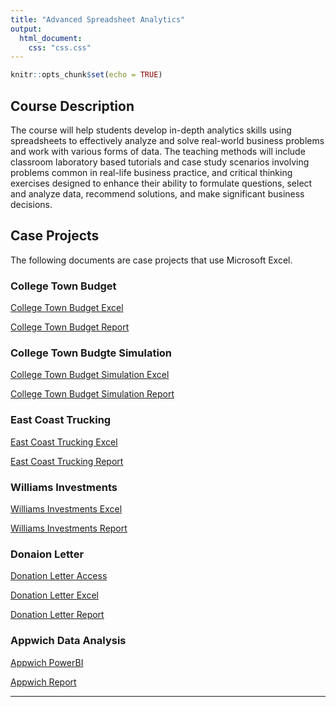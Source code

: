 ```yaml
---
title: "Advanced Spreadsheet Analytics"
output:
  html_document:
    css: "css.css"
---
```


```r
knitr::opts_chunk$set(echo = TRUE)
```

## Course Description

The course will help students develop in-depth analytics skills using spreadsheets to effectively analyze and solve real-world business problems and work with various forms of data. The teaching methods will include classroom laboratory based tutorials and case study scenarios involving problems common in real-life business practice, and critical thinking exercises designed to enhance their ability to formulate questions, select and analyze data, recommend solutions, and make significant business decisions.

## Case Projects

The following documents are case projects that use Microsoft Excel.

### College Town Budget

[College Town Budget Excel](Spreadsheet_Analytics/Budget/CollegeTownBudgetSolution_Pettis_Alex.xlsx)

[College Town Budget Report](Spreadsheet_Analytics/Budget/CollegeTownBudgetReport_Pettis_Alex.pdf)

### College Town Budgte Simulation

[College Town Budget Simulation Excel](Spreadsheet_Analytics/Simulation/Town_Budget_Simulation_Pettis_Alex.xlsx)

[College Town Budget Simulation Report](Spreadsheet_Analytics/Simulation/CollegeTownBudgetReport2_Pettis_Alex.pdf)

### East Coast Trucking

[East Coast Trucking Excel](Spreadsheet_Analytics/East_Coast/EastCoastTrucking_Pettis_Alex.xlsx)

[East Coast Trucking Report](Spreadsheet_Analytics/East_Coast/EastCoastTruckingReport_Pettis_Alex.pdf)

### Williams Investments

[Williams Investments Excel](Spreadsheet_Analytics/Williams/WilliamsInvestments_Pettis_Alex.xlsx)

[Williams Investments Report](Spreadsheet_Analytics/Williams/WilliamsClientReport_Pettis_Alex.pdf)

### Donaion Letter

[Donation Letter Access](Spreadsheet_Analytics/Donation/DonationLetter_Pettis_Alex.accdb)

[Donation Letter Excel](Spreadsheet_Analytics/Donation/DonationLetter_Pettis_Alex.xlsx)

[Donation Letter Report](Spreadsheet_Analytics/Donation/Donation_Letter_Report_Pettis_Alex.pdf)

### Appwich Data Analysis

[Appwich PowerBI](Spreadsheet_Analytics/Appwich/Appwich_Pettis_Alex.pbix)

[Appwich Report](Spreadsheet_Analytics/Appwich/Appwich_Report_Pettis_Alex.pdf)

__________